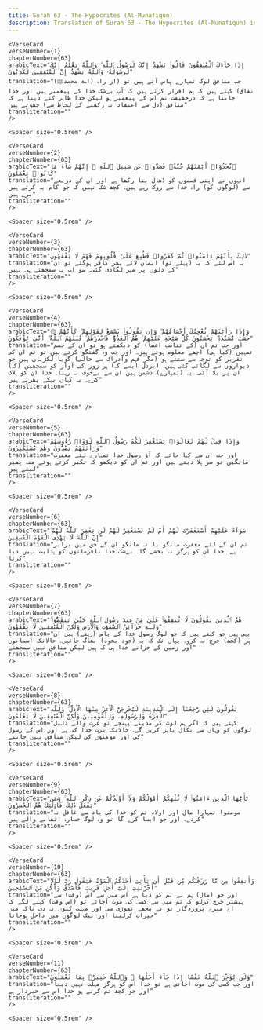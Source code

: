 ```yaml
---
title: Surah 63 - The Hypocrites (Al-Munafiqun)  
description: Translation of Surah 63 - The Hypocrites (Al-Munafiqun) in Urdu
---
```







    <VerseCard 
    verseNumber={1}
    chapterNumber={63}
    arabicText="إِذَا جَآءَكَ ٱلْمُنَٰفِقُونَ قَالُوا۟ نَشْهَدُ إِنَّكَ لَرَسُولُ ٱللَّهِ ۗ وَٱللَّهُ يَعْلَمُ إِنَّكَ لَرَسُولُهُۥ وَٱللَّهُ يَشْهَدُ إِنَّ ٱلْمُنَٰفِقِينَ لَكَٰذِبُونَ"
    translation="(اے محمدﷺ) جب منافق لوگ تمہارے پاس آتے ہیں تو (از راہ نفاق) کہتے ہیں کہ ہم اقرار کرتے ہیں کہ آپ بےشک خدا کے پیغمبر ہیں اور خدا جانتا ہے کہ درحقیقت تم اس کے پیغمبر ہو لیکن خدا ظاہر کئے دیتا ہے کہ منافق (دل سے اعتقاد نہ رکھنے کے لحاظ سے) جھوٹے ہیں"
    transliteration=""
    />

    <Spacer size="0.5rem" />
                
    <VerseCard 
    verseNumber={2}
    chapterNumber={63}
    arabicText="ٱتَّخَذُوٓا۟ أَيْمَٰنَهُمْ جُنَّةًۭ فَصَدُّوا۟ عَن سَبِيلِ ٱللَّهِ ۚ إِنَّهُمْ سَآءَ مَا كَانُوا۟ يَعْمَلُونَ"
    translation="انہوں نے اپنی قسموں کو ڈھال بنا رکھا ہے اور ان کے ذریعے سے (لوگوں کو) راہ خدا سے روک رہے ہیں۔ کچھ شک نہیں کہ جو کام یہ کرتے ہیں برے ہیں"
    transliteration=""
    />

    <Spacer size="0.5rem" />
                
    <VerseCard 
    verseNumber={3}
    chapterNumber={63}
    arabicText="ذَٰلِكَ بِأَنَّهُمْ ءَامَنُوا۟ ثُمَّ كَفَرُوا۟ فَطُبِعَ عَلَىٰ قُلُوبِهِمْ فَهُمْ لَا يَفْقَهُونَ"
    translation="یہ اس لئے کہ یہ (پہلے تو) ایمان لائے پھر کافر ہوگئے تو ان کے دلوں پر مہر لگادی گئی۔ سو اب یہ سمجھتے ہی نہیں"
    transliteration=""
    />

    <Spacer size="0.5rem" />
                
    <VerseCard 
    verseNumber={4}
    chapterNumber={63}
    arabicText="۞ وَإِذَا رَأَيْتَهُمْ تُعْجِبُكَ أَجْسَامُهُمْ ۖ وَإِن يَقُولُوا۟ تَسْمَعْ لِقَوْلِهِمْ ۖ كَأَنَّهُمْ خُشُبٌۭ مُّسَنَّدَةٌۭ ۖ يَحْسَبُونَ كُلَّ صَيْحَةٍ عَلَيْهِمْ ۚ هُمُ ٱلْعَدُوُّ فَٱحْذَرْهُمْ ۚ قَٰتَلَهُمُ ٱللَّهُ ۖ أَنَّىٰ يُؤْفَكُونَ"
    translation="اور جب تم ان (کے تناسب اعضا) کو دیکھتے ہو تو ان کے جسم تمہیں (کیا ہی) اچھے معلوم ہوتے ہیں۔ اور جب وہ گفتگو کرتے ہیں تو تم ان کی تقریر کو توجہ سے سنتے ہو (مگر فہم وادراک سے خالی) گویا لکڑیاں ہیں جو دیواروں سے لگائی گئی ہیں۔ (بزدل ایسے کہ) ہر زور کی آواز کو سمجھیں (کہ) ان پر بلا آئی۔ یہ (تمہارے) دشمن ہیں ان سے بےخوف نہ رہنا۔ خدا ان کو ہلاک کرے۔ یہ کہاں بہکے پھرتے ہیں"
    transliteration=""
    />

    <Spacer size="0.5rem" />
                
    <VerseCard 
    verseNumber={5}
    chapterNumber={63}
    arabicText="وَإِذَا قِيلَ لَهُمْ تَعَالَوْا۟ يَسْتَغْفِرْ لَكُمْ رَسُولُ ٱللَّهِ لَوَّوْا۟ رُءُوسَهُمْ وَرَأَيْتَهُمْ يَصُدُّونَ وَهُم مُّسْتَكْبِرُونَ"
    translation="اور جب ان سے کہا جائے کہ آؤ رسول خدا تمہارے لئے مغفرت مانگیں تو سر ہلا دیتے ہیں اور تم ان کو دیکھو کہ تکبر کرتے ہوئے منہ پھیر لیتے ہیں"
    transliteration=""
    />

    <Spacer size="0.5rem" />
                
    <VerseCard 
    verseNumber={6}
    chapterNumber={63}
    arabicText="سَوَآءٌ عَلَيْهِمْ أَسْتَغْفَرْتَ لَهُمْ أَمْ لَمْ تَسْتَغْفِرْ لَهُمْ لَن يَغْفِرَ ٱللَّهُ لَهُمْ ۚ إِنَّ ٱللَّهَ لَا يَهْدِى ٱلْقَوْمَ ٱلْفَٰسِقِينَ"
    translation="تم ان کے لئے مغفرت مانگو یا نہ مانگو ان کے حق میں برابر ہے۔ خدا ان کو ہرگز نہ بخشے گا۔ بےشک خدا نافرمانوں کو ہدایت نہیں دیا کرتا"
    transliteration=""
    />

    <Spacer size="0.5rem" />
                
    <VerseCard 
    verseNumber={7}
    chapterNumber={63}
    arabicText="هُمُ ٱلَّذِينَ يَقُولُونَ لَا تُنفِقُوا۟ عَلَىٰ مَنْ عِندَ رَسُولِ ٱللَّهِ حَتَّىٰ يَنفَضُّوا۟ ۗ وَلِلَّهِ خَزَآئِنُ ٱلسَّمَٰوَٰتِ وَٱلْأَرْضِ وَلَٰكِنَّ ٱلْمُنَٰفِقِينَ لَا يَفْقَهُونَ"
    translation="یہی ہیں جو کہتے ہیں کہ جو لوگ رسول خدا کے پاس (رہتے) ہیں ان پر (کچھ) خرچ نہ کرو۔ یہاں تک کہ یہ (خود بخود) بھاگ جائیں۔ حالانکہ آسمانوں اور زمین کے خزانے خدا ہی کہ ہیں لیکن منافق نہیں سمجھتے"
    transliteration=""
    />

    <Spacer size="0.5rem" />
                
    <VerseCard 
    verseNumber={8}
    chapterNumber={63}
    arabicText="يَقُولُونَ لَئِن رَّجَعْنَآ إِلَى ٱلْمَدِينَةِ لَيُخْرِجَنَّ ٱلْأَعَزُّ مِنْهَا ٱلْأَذَلَّ ۚ وَلِلَّهِ ٱلْعِزَّةُ وَلِرَسُولِهِۦ وَلِلْمُؤْمِنِينَ وَلَٰكِنَّ ٱلْمُنَٰفِقِينَ لَا يَعْلَمُونَ"
    translation="کہتے ہیں کہ اگر ہم لوٹ کر مدینے پہنچے تو عزت والے ذلیل لوگوں کو وہاں سے نکال باہر کریں گے۔ حالانکہ عزت خدا کی ہے اور اس کے رسول کی اور مومنوں کی لیکن منافق نہیں جانتے"
    transliteration=""
    />

    <Spacer size="0.5rem" />
                
    <VerseCard 
    verseNumber={9}
    chapterNumber={63}
    arabicText="يَٰٓأَيُّهَا ٱلَّذِينَ ءَامَنُوا۟ لَا تُلْهِكُمْ أَمْوَٰلُكُمْ وَلَآ أَوْلَٰدُكُمْ عَن ذِكْرِ ٱللَّهِ ۚ وَمَن يَفْعَلْ ذَٰلِكَ فَأُو۟لَٰٓئِكَ هُمُ ٱلْخَٰسِرُونَ"
    translation="مومنو! تمہارا مال اور اولاد تم کو خدا کی یاد سے غافل نہ کردے۔ اور جو ایسا کرے گا تو وہ لوگ خسارہ اٹھانے والے ہیں"
    transliteration=""
    />

    <Spacer size="0.5rem" />
                
    <VerseCard 
    verseNumber={10}
    chapterNumber={63}
    arabicText="وَأَنفِقُوا۟ مِن مَّا رَزَقْنَٰكُم مِّن قَبْلِ أَن يَأْتِىَ أَحَدَكُمُ ٱلْمَوْتُ فَيَقُولَ رَبِّ لَوْلَآ أَخَّرْتَنِىٓ إِلَىٰٓ أَجَلٍۢ قَرِيبٍۢ فَأَصَّدَّقَ وَأَكُن مِّنَ ٱلصَّٰلِحِينَ"
    translation="اور جو (مال) ہم نے تم کو دیا ہے اس میں سے اس (وقت) سے پیشتر خرچ کرلو کہ تم میں سے کسی کی موت آجائے تو (اس وقت) کہنے لگے کہ اے میرے پروردگار تو نے مجھے تھوڑی سی اور مہلت کیوں نہ دی تاکہ میں خیرات کرلیتا اور نیک لوگوں میں داخل ہوجاتا"
    transliteration=""
    />

    <Spacer size="0.5rem" />
                
    <VerseCard 
    verseNumber={11}
    chapterNumber={63}
    arabicText="وَلَن يُؤَخِّرَ ٱللَّهُ نَفْسًا إِذَا جَآءَ أَجَلُهَا ۚ وَٱللَّهُ خَبِيرٌۢ بِمَا تَعْمَلُونَ"
    translation="اور جب کسی کی موت آجاتی ہے تو خدا اس کو ہرگز مہلت نہیں دیتا اور جو کچھ تم کرتے ہو خدا اس سے خبردار ہے"
    transliteration=""
    />

    <Spacer size="0.5rem" />
                